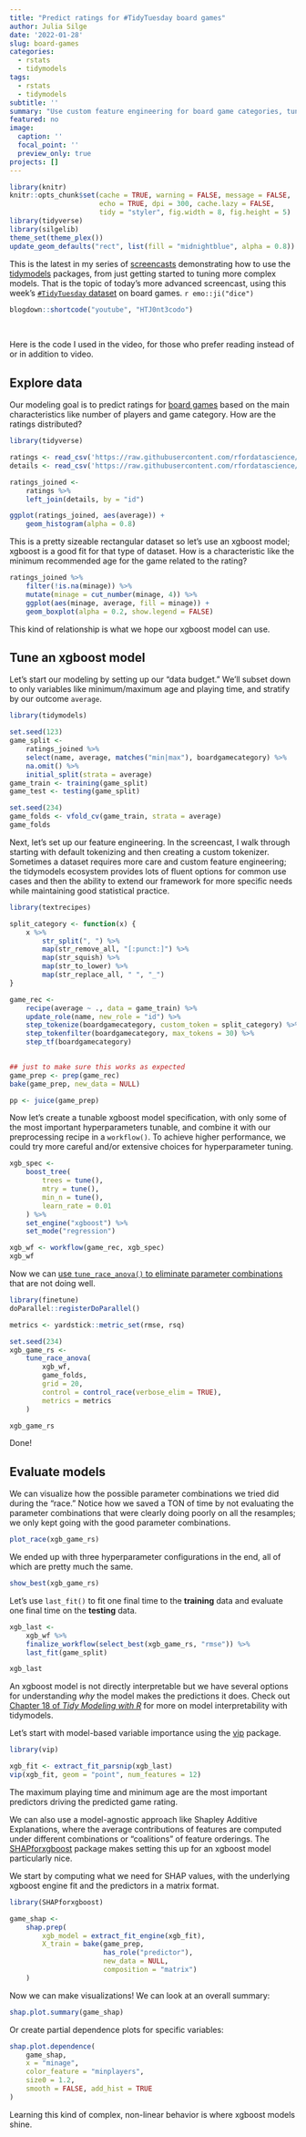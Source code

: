 ```yaml
---
title: "Predict ratings for #TidyTuesday board games"
author: Julia Silge
date: '2022-01-28'
slug: board-games
categories:
  - rstats
  - tidymodels
tags:
  - rstats
  - tidymodels
subtitle: ''
summary: "Use custom feature engineering for board game categories, tune an xgboost model with racing methods, and use explainability methods for deeper understanding."
featured: no
image:
  caption: ''
  focal_point: ''
  preview_only: true
projects: []
---
```


```r
library(knitr)
knitr::opts_chunk$set(cache = TRUE, warning = FALSE, message = FALSE, 
                      echo = TRUE, dpi = 300, cache.lazy = FALSE,
                      tidy = "styler", fig.width = 8, fig.height = 5)
library(tidyverse)
library(silgelib)
theme_set(theme_plex())
update_geom_defaults("rect", list(fill = "midnightblue", alpha = 0.8))
```


This is the latest in my series of [screencasts](https://juliasilge.com/category/tidymodels/) demonstrating how to use the [tidymodels](https://www.tidymodels.org/) packages, from just getting started to tuning more complex models. That is the topic of today's more advanced screencast, using this week's [`#TidyTuesday` dataset](https://github.com/rfordatascience/tidytuesday) on board games. `r emo::ji("dice")`

```r
blogdown::shortcode("youtube", "HTJ0nt3codo")
```

</br>

Here is the code I used in the video, for those who prefer reading instead of or in addition to video.

## Explore data

Our modeling goal is to predict ratings for [board games](https://github.com/rfordatascience/tidytuesday/blob/master/data/2022/2022-01-25/readme.md) based on the main characteristics like number of players and game category. How are the ratings distributed?

```r
library(tidyverse)

ratings <- read_csv('https://raw.githubusercontent.com/rfordatascience/tidytuesday/master/data/2022/2022-01-25/ratings.csv')
details <- read_csv('https://raw.githubusercontent.com/rfordatascience/tidytuesday/master/data/2022/2022-01-25/details.csv')

ratings_joined <-
    ratings %>%
    left_join(details, by = "id")

ggplot(ratings_joined, aes(average)) +
    geom_histogram(alpha = 0.8)
```

This is a pretty sizeable rectangular dataset so let's use an xgboost model; xgboost is a good fit for that type of dataset. How is a characteristic like the minimum recommended age for the game related to the rating?

```r
ratings_joined %>%
    filter(!is.na(minage)) %>%
    mutate(minage = cut_number(minage, 4)) %>%
    ggplot(aes(minage, average, fill = minage)) +
    geom_boxplot(alpha = 0.2, show.legend = FALSE)
```

This kind of relationship is what we hope our xgboost model can use.

## Tune an xgboost model

Let’s start our modeling by setting up our "data budget." We'll subset down to only variables like minimum/maximum age and playing time, and stratify by our outcome `average`.

```r
library(tidymodels)

set.seed(123)
game_split <-
    ratings_joined %>%
    select(name, average, matches("min|max"), boardgamecategory) %>%
    na.omit() %>%
    initial_split(strata = average)
game_train <- training(game_split)
game_test <- testing(game_split)

set.seed(234)
game_folds <- vfold_cv(game_train, strata = average)
game_folds
```

Next, let’s set up our feature engineering. In the screencast, I walk through starting with default tokenizing and then creating a custom tokenizer. Sometimes a dataset requires more care and custom feature engineering; the tidymodels ecosystem provides lots of fluent options for common use cases and then the ability to extend our framework for more specific needs while maintaining good statistical practice.

```r
library(textrecipes)

split_category <- function(x) {
    x %>%
        str_split(", ") %>%
        map(str_remove_all, "[:punct:]") %>%
        map(str_squish) %>%
        map(str_to_lower) %>%
        map(str_replace_all, " ", "_")
}

game_rec <-
    recipe(average ~ ., data = game_train) %>%
    update_role(name, new_role = "id") %>%
    step_tokenize(boardgamecategory, custom_token = split_category) %>%
    step_tokenfilter(boardgamecategory, max_tokens = 30) %>%
    step_tf(boardgamecategory)
  

## just to make sure this works as expected
game_prep <- prep(game_rec)
bake(game_prep, new_data = NULL)

pp <- juice(game_prep)

```

Now let’s create a tunable xgboost model specification, with only some of the most important hyperparameters tunable, and combine it with our preprocessing recipe in a `workflow()`. To achieve higher performance, we could try more careful and/or extensive choices for hyperparameter tuning.

```r
xgb_spec <-
    boost_tree(
        trees = tune(),
        mtry = tune(),
        min_n = tune(),
        learn_rate = 0.01
    ) %>%
    set_engine("xgboost") %>%
    set_mode("regression")

xgb_wf <- workflow(game_rec, xgb_spec)
xgb_wf
```

Now we can [use `tune_race_anova()` to eliminate parameter combinations](https://finetune.tidymodels.org/reference/tune_race_anova.html) that are not doing well. 

```r
library(finetune)
doParallel::registerDoParallel()

metrics <- yardstick::metric_set(rmse, rsq)

set.seed(234)
xgb_game_rs <-
    tune_race_anova(
        xgb_wf,
        game_folds,
        grid = 20,
        control = control_race(verbose_elim = TRUE),
        metrics = metrics
    )

xgb_game_rs
```

Done!

## Evaluate models

We can visualize how the possible parameter combinations we tried did during the "race." Notice how we saved a TON of time by not evaluating the parameter combinations that were clearly doing poorly on all the resamples; we only kept going with the good parameter combinations.

```r
plot_race(xgb_game_rs)
```

We ended up with three hyperparameter configurations in the end, all of which are pretty much the same.

```r
show_best(xgb_game_rs)
```

Let’s use `last_fit()` to fit one final time to the **training** data and evaluate one final time on the **testing** data.

```r

xgb_last <-
    xgb_wf %>%
    finalize_workflow(select_best(xgb_game_rs, "rmse")) %>%
    last_fit(game_split)

xgb_last
```

An xgboost model is not directly interpretable but we have several options for understanding _why_ the model makes the predictions it does. Check out [Chapter 18 of _Tidy Modeling with R_](https://www.tmwr.org/explain.html) for more on model interpretability with tidymodels.

Let's start with model-based variable importance using the [vip](https://koalaverse.github.io/vip/) package.

```r
library(vip)

xgb_fit <- extract_fit_parsnip(xgb_last)
vip(xgb_fit, geom = "point", num_features = 12)
```

The maximum playing time and minimum age are the most important predictors driving the predicted game rating.

We can also use a model-agnostic approach like Shapley Additive Explanations, where the average contributions of features are computed under different combinations or "coalitions" of feature orderings. The [SHAPforxgboost](https://liuyanguu.github.io/SHAPforxgboost/) package makes setting this up for an xgboost model particularly nice.

We start by computing what we need for SHAP values, with the underlying xgboost engine fit and the predictors in a matrix format.

```r
library(SHAPforxgboost)

game_shap <-
    shap.prep(
        xgb_model = extract_fit_engine(xgb_fit),
        X_train = bake(game_prep, 
                       has_role("predictor"), 
                       new_data = NULL, 
                       composition = "matrix")
    )
```

Now we can make visualizations! We can look at an overall summary:

```r
shap.plot.summary(game_shap)
```

Or create partial dependence plots for specific variables:

```r
shap.plot.dependence(
    game_shap,
    x = "minage",
    color_feature = "minplayers",
    size0 = 1.2,
    smooth = FALSE, add_hist = TRUE
)
```

Learning this kind of complex, non-linear behavior is where xgboost models shine.

